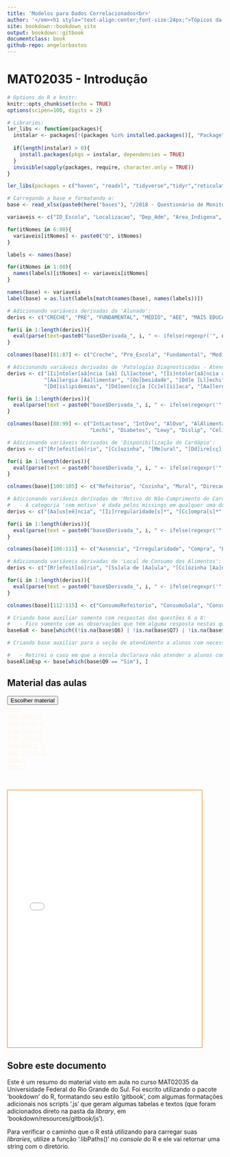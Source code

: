 ```yaml
--- 
title: 'Modelos para Dados Correlacionados<br>'
author: '</em><h1 style="text-align:center;font-size:24px;">Tópicos da cadeira "MAT02035 - Modelos para Dados Correlacionados"</h1><h3 style="text-align:center;">Autor: José Angelo Rosa Bastos (278049)<br>Ministrante: Rodrigo Citton dos Reis<br>Novembro de 2019</h3><em>'
site: bookdown::bookdown_site
output: bookdown::gitbook
documentclass: book
github-repo: angelorbastos
---
```


# MAT02035 - Introdução {-}

```r
# Options do R e knitr:
knitr::opts_chunk$set(echo = TRUE)
options(scipen=100, digits = 2)

# Libraries:
ler_libs <- function(packages){
  instalar <- packages[!(packages %in% installed.packages()[, "Package"])]
  
  if(length(instalar) > 0){
    install.packages(pkgs = instalar, dependencies = TRUE)
  }
  invisible(sapply(packages, require, character.only = TRUE))
}

ler_libs(packages = c("haven", "readxl", "tidyverse","tidyr","reticulate", "Hmisc", "here", "DT", "htmltools", "plotly", "forcats","highcharter", "devtools", "shiny"))

# Carregando a base e formatando-a:
base <- read_xlsx(paste0(here("bases"), "/2018 - Questionário de Monitoramento(respostas)_Googleforms_RS.xlsx"), sheet = "Escolas")[2:81]

variaveis <- c("ID_Escola", "Localizacao", "Dep_Adm", "Area_Indigena", "Alunado")

for(itNomes in 6:80){
  variaveis[itNomes] <- paste0("Q", itNomes)
}

labels <- names(base)

for(itNomes in 1:80){
  names(labels)[itNomes] <- variaveis[itNomes]
}

names(base) <- variaveis
label(base) = as.list(labels[match(names(base), names(labels))])

# Adicionando variáveis derivadas da 'Alunado':
derivs <- c("CRECHE", "PRÉ", "FUNDAMENTAL", "MÉDIO", "AEE", "MAIS EDUCAÇÃO", "TEMPO INTEGRAL")

for(i in 1:length(derivs)){
  eval(parse(text=paste0("base$Derivada_", i, " <- ifelse(regexpr('", derivs[i], "', toupper(base$Alunado)) > -1, 1, 0)")))
}

colnames(base)[81:87] <- c("Creche", "Pre_Escola", "Fundamental", "Medio", "AEE", "Mais_Educacao", "Tempo_Integral")

# Adicionando variáveis derivadas de 'Patologias Diagnosticadas - Atendimento Alimentar Especializado':
derivs <- c("[Ii]ntoler[aâ]ncia [aà] [Ll]actose", "[Ii]ntoler[aâ]ncia a[o]* [Oo]vo", "[Aa]lergia a[o]* [Oo]vo",
            "[Aa]lergia [Aa]limentar", "[Oo]besidade", "[Dd]e [Ll]echi", "[Dd]iabetes", "[Dd]e [Ll]ewy",
            "[Dd]islipidemias", "[Dd]oen[cç]a [Cc]el[ií]aca", "[Aa]lergia [aà] [Pp]rote[ií]na", "[Dd]egluti[cç][aã]o")

for(i in 1:length(derivs)){
  eval(parse(text = paste0("base$Derivada_", i, " <- ifelse(regexpr('", derivs[i], "', base$Q10) > -1, 1, 0)")))
}

colnames(base)[88:99] <- c("IntLactose", "IntOvo", "AlOvo", "AlAlimentar", "Obesidade",
                           "Lechi", "Diabetes", "Lewy", "Dislip", "Celiaca", "AlProteina", "Deglut")

# Adicionando variáveis derivadas de 'Disponibilização do Cardápio':
derivs <- c("[Rr]efeit[oó]rio", "[Cc]ozinha", "[Mm]ural", "[Dd]ire[cç][aã]o", "[Pp]ais", "[Aa]genda")

for(i in 1:length(derivs)){
  eval(parse(text = paste0("base$Derivada_", i, " <- ifelse(regexpr('", derivs[i], "', base$Q18) > -1, 1, 0)")))
}

colnames(base)[100:105] <- c("Refeitorio", "Cozinha", "Mural", "Direcao", "Pais", "Agenda")

# Adicionando variáveis derivadas de 'Motivo do Não-Cumprimento do Cardápio':
#   - A categoria 'sem motivo' é dada pelos missings em qualquer uma das outras categorias geradas.
derivs <- c("[Aa]us[eê]ncia", "[Ii]rregularidade[s]*", "[Cc]ompra[s]*", "[Ee]strutura", "[Ii]mprevisto[s]*", "[Pp]lanejamento")

for(i in 1:length(derivs)){
  eval(parse(text = paste0("base$Derivada_", i, " <- ifelse(regexpr('", derivs[i], "', base$Q17) > -1, 1, 0)")))
}

colnames(base)[106:111] <- c("Ausencia", "Irregularidade", "Compra", "Estrutura", "Imprevisto", "Planejamento")

# Adicionando variáveis derivadas de 'Local de Consumo dos Alimentos':
derivs <- c("[Rr]efeit[oó]rio", "[Ss]ala de [Aa]ula", "[Cc]ozinha [Aa]daptada", "[Pp][aá]tio [Dd]a [Ee]scola")

for(i in 1:length(derivs)){
  eval(parse(text = paste0("base$Derivada_", i, " <- ifelse(regexpr('", derivs[i], "', base$Q23) > -1, 1, 0)")))
}

colnames(base)[112:115] <- c("ConsumoRefeitorio", "ConsumoSala", "ConsumoCozinha", "ConsumoPatio")

# Criando base auxiliar somente com respostas das questões 6 a 8:
#   - Fico somente com as observações que têm alguma resposta nestas questões e participam dos Programas Escola em Tempo Integral e Mais Educação
base6a8 <- base[which((!is.na(base$Q6) | !is.na(base$Q7) | !is.na(base$Q8)) & (regexpr('[Tt]empo [Ii]ntegral', base$Alunado) > -1 | regexpr('[Mm]ais [Ee]ducação', base$Alunado) > -1)), 1:8]

# Criando base auxiliar para a seção de atendimento a alunos com necessidades alimentares especiais:

#   - Retirei o caso em que a escola declarava não atender a alunos com necessidades especiais porém respondia às questões relacionadas.
baseAlimEsp <- base[which(base$Q9 == "Sim"), ]
```

## Material das aulas

<div class="dropdown pull-left font-settings js-toolbar-action"><a class="btn toggle-dropdown" aria-label="Configurar Fonte" title="Configurar Fonte" href="#"><button class="dt-button">Escolher material</button></a><div class="dropdown-menu dropdown-right"><div class="dropdown-caret"><span class="caret-outer"></span><span class="caret-inner"></span></div><div class="buttons"><a class="button size-1" style = "color:#FFF4EB;"  href="./documents/2011 - Fitzmaurice-Laird-Ware - Applied Longitudinal Analysis.pdf" target="iframe-pdfs">Livro</a></div><div class="buttons"><a class="button size-2" style = "color:#FFF4EB;"  href="./documents/01_dados_longitudinais_e_agrupados.pdf" target="iframe-pdfs">Aula 1</a><a class="button size-2" style = "color:#FFF4EB;" href="./documents/02_revisao_vet_mat_esp_var.pdf" target="iframe-pdfs">Aula 2</a></div><div class="buttons"><a class="button size-2" style = "color:#FFF4EB;"  href="./documents/03_conceitos_basicos.pdf" target="iframe-pdfs">Aula 3</a><a class="button size-2" style = "color:#FFF4EB;"  href="./documents/04_conceitos_basicos_continuacao.pdf" target="iframe-pdfs">Aula 4</a></div><div class="buttons"><a class="button size-2" style = "color:#FFF4EB;"  href="./documents/05_modelos_lineares_dados_longitudinais.pdf" target="iframe-pdfs">Aula 5</a><a class="button size-2" style = "color:#FFF4EB;"  href="./documents/06_modelos_lineares_dados_longitudinais_continuacao.pdf" target="iframe-pdfs">Aula 6</a></div><div class="buttons"><a class="button size-2" style = "color:#FFF4EB;"  href="./documents/07_modelos_lineares_dados_longitudinais_continuacao2.pdf" target="iframe-pdfs">Aula 7</a><a class="button size-2" style = "color:#FFF4EB;" href="./documents/08_estimacao_inferencia_estatistica.pdf" target="iframe-pdfs">Aula 8</a></div><div class="buttons"><a class="button size-2" style = "color:#FFF4EB;"  href="./documents/09_mm_analisando_perfis_de_respostas.pdf" target="iframe-pdfs">Aula 9</a><a class="button size-2" style = "color:#FFF4EB;"  href="./documents/10_mm_curvas_parametricas.pdf" target="iframe-pdfs">Aula 10</a></div><div class="buttons"><a class="button size-2" style = "color:#FFF4EB;"  href="./documents/11_modelando_a_covariancia.pdf" target="iframe-pdfs">Aula 11</a><a class="button size-2" style = "color:#FFF4EB;"  href="./documents/12_modelos_lineares_de_efeitos_mistos.pdf" target="iframe-pdfs">Aula 12</a></div><div class="buttons"><a class="button size-1" style = "color:#FFF4EB;"  href="./documents/01_Lista.pdf" target="iframe-pdfs">Lista 1</a></div><div class="buttons"><a class="button size-1" style = "color:#FFF4EB;"  href="./documents/02_Lista.pdf" target="iframe-pdfs">Lista 2</a></div></div></div>

<br>

<div>
  <iframe style="height: 600px; width: 90%; border: 1px solid #FF7400;" src="./documents/2011 - Fitzmaurice-Laird-Ware - Applied Longitudinal Analysis.pdf" name="iframe-pdfs"></iframe>
</div>

## Sobre este documento

Este é um resumo do material visto em aula no curso MAT02035 da Universidade Federal do Rio Grande do Sul. Foi escrito utilizando o pacote 'bookdown' do R, formatando seu estilo 'gitbook', com algumas formatações adicionais nos scripts '.js' que geram algumas tabelas e textos (que foram adicionados direto na pasta da *library*, em 'bookdown/resources/gitbook/js').

Para verificar o caminho que o R está utilizando para carregar suas *libraries*, utilize a função '.libPaths()' no *console* do R e ele vai retornar uma string com o diretório.